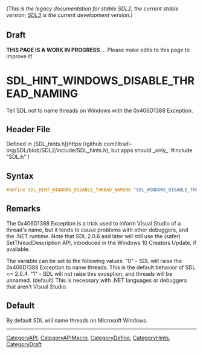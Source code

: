 ====== (This is the legacy documentation for stable SDL2, the current stable version; [https://wiki.libsdl.org/SDL3/ SDL3] is the current development version.) ======

== Draft ==

'''THIS PAGE IS A WORK IN PROGRESS''' ... Please make edits to this page to improve it!


<!-- #*^*^*^*^*See https://wiki.libsdl.org/SGEnumerations for details on editing this page*^*^*^*^* -->
= SDL_HINT_WINDOWS_DISABLE_THREAD_NAMING =

Tell SDL not to name threads on Windows with the 0x406D1388 Exception.

== Header File ==

Defined in [SDL_hints.h](https://github.com/libsdl-org/SDL/blob/SDL2/include/SDL_hints.h), but apps should _only_ `#include "SDL.h"`!

== Syntax ==

<syntaxhighlight lang='c'>
#define SDL_HINT_WINDOWS_DISABLE_THREAD_NAMING "SDL_WINDOWS_DISABLE_THREAD_NAMING"</syntaxhighlight>

== Remarks ==

The 0x406D1388 Exception is a trick used to inform Visual Studio of a
thread's name, but it tends to cause problems with other debuggers, and the
.NET runtime. Note that SDL 2.0.6 and later will still use the (safer)
SetThreadDescription API, introduced in the Windows 10 Creators Update, if
available.

The variable can be set to the following values: "0" - SDL will raise the
0x406D1388 Exception to name threads. This is the default behavior of SDL
<= 2.0.4. "1" - SDL will not raise this exception, and threads will be
unnamed. (default) This is necessary with .NET languages or debuggers that
aren't Visual Studio.

== Default ==

By default SDL will name threads on Microsoft Windows.

----
[[CategoryAPI]], [[CategoryAPIMacro]], [[CategoryDefine]], [[CategoryHints]], [[CategoryDraft]]


